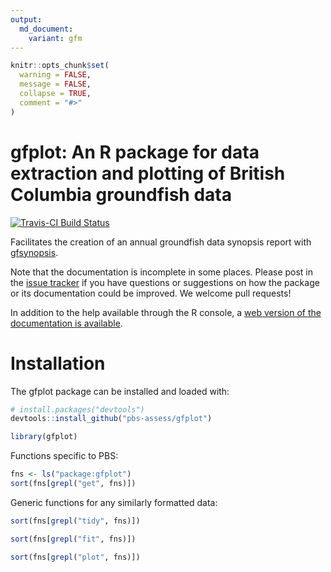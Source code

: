 ```yaml
---
output:
  md_document:
    variant: gfm
---
```


```r
knitr::opts_chunk$set(
  warning = FALSE,
  message = FALSE,
  collapse = TRUE,
  comment = "#>"
)
```

# gfplot: An R package for data extraction and plotting of British Columbia groundfish data

[![Travis-CI Build Status](https://travis-ci.org/pbs-assess/gfplot.svg?branch=master)](https://travis-ci.org/pbs-assess/gfplot)
<!-- [![Project Status: WIP - Initial development is in progress, but there has not yet been a stable, usable release suitable for the public.](http://www.repostatus.org/badges/latest/wip.svg)](http://www.repostatus.org/#wip) -->

Facilitates the creation of an annual groundfish data synopsis report with [gfsynopsis](https://github.com/pbs-assess/gfsynopsis).

Note that the documentation is incomplete in some places. Please post in the [issue tracker](https://github.com/pbs-assess/gfplot/issues) if you have questions or suggestions on how the package or its documentation could be improved. We welcome pull requests!

In addition to the help available through the R console, a [web version of the documentation is available](https://pbs-assess.github.io/gfplot/index.html).

# Installation

The gfplot package can be installed and loaded with:

```r
# install.packages("devtools")
devtools::install_github("pbs-assess/gfplot")
```

```r
library(gfplot)
```

Functions specific to PBS:

```r
fns <- ls("package:gfplot")
sort(fns[grepl("get", fns)])
```

Generic functions for any similarly formatted data:

```r
sort(fns[grepl("tidy", fns)])
```

```r
sort(fns[grepl("fit", fns)])
```

```r
sort(fns[grepl("plot", fns)])
```
